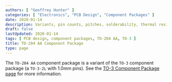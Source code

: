 ```yaml
---
authors: [ "Geoffrey Hunter" ]
categories: [ "Electronics", "PCB Design", "Component Packages" ]
date: 2020-01-14
description: Variants, pin counts, pitches, solderability, thermal resistances, dimensions, land patterns, 3D models and more info for the TO-204 AA component package.
draft: false
lastUpdated: 2020-01-14
tags: [ PCB design, component packages, TO-204 AA, TO-3 ]
title: TO-204 AA Component Package
type: page
---
```



The `TO-204 AA` component package is a variant of the `TO-3` component package (a `TO-3-2L` with 1.0mm pins). See the [TO-3 Component Package page](/pcb-design/component-packages/to-3-component-package) for more information.